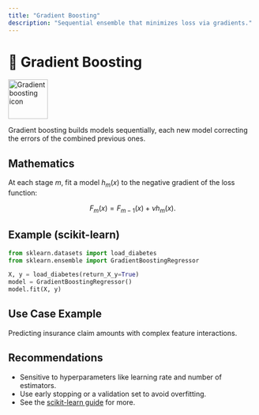 ```yaml
---
title: "Gradient Boosting"
description: "Sequential ensemble that minimizes loss via gradients."
---
```


# 🚀 Gradient Boosting

<img src="../../images/supervised/gradient-boosting.svg" alt="Gradient boosting icon" width="80" />

Gradient boosting builds models sequentially, each new model correcting the errors of the combined previous ones.

## Mathematics

At each stage $m$, fit a model $h_m(x)$ to the negative gradient of the loss function:

$$
F_m(x) = F_{m-1}(x) + \nu h_m(x).
$$

## Example (scikit-learn)

```python
from sklearn.datasets import load_diabetes
from sklearn.ensemble import GradientBoostingRegressor

X, y = load_diabetes(return_X_y=True)
model = GradientBoostingRegressor()
model.fit(X, y)
```

## Use Case Example

Predicting insurance claim amounts with complex feature interactions.

## Recommendations

- Sensitive to hyperparameters like learning rate and number of estimators.
- Use early stopping or a validation set to avoid overfitting.
- See the [scikit-learn guide](https://scikit-learn.org/stable/modules/ensemble.html#gradient-tree-boosting) for more.
